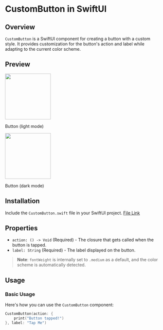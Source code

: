 # CustomButton in SwiftUI

## Overview

`CustomButton` is a SwiftUI component for creating a button with a custom style. It provides customization for the button's action and label while adapting to the current color scheme.

## Preview

<div style={{ display: "flex", justifyContent: "center" }}>
  <div style={{ marginRight: "40px" }}>
    <img src="https://www.swiftcn.lol/buttonLight.png" width="150" />
    <p>Button (light mode)</p>
  </div>
  <div>
    <img src="https://www.swiftcn.lol/buttonDark.png" width="150" />
    <p>Button (dark mode)</p>
  </div>
</div>

## Installation

Include the `CustomButton.swift` file in your SwiftUI project. [File Link](https://github.com/Swiftcn-UI/swiftcn-playground/blob/main/Swiftcn%20Playground.swiftpm/Components/CustomButton.swift)

## Properties

- `action: () -> Void` (Required) - The closure that gets called when the button is tapped.
- `label: String` (Required) - The label displayed on the button.

> **Note**: `fontWeight` is internally set to `.medium` as a default, and the color scheme is automatically detected.

## Usage

### Basic Usage

Here's how you can use the `CustomButton` component:

```swift
CustomButton(action: {
    print("Button tapped!")
}, label: "Tap Me")
```
